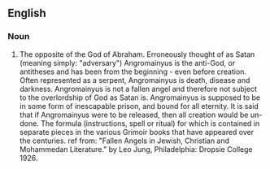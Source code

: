 {{rfc|encyclopedia entry}}
==English==

===Noun===
{{en-proper noun}}

# The opposite of the God of Abraham. Erroneously thought of as Satan (meaning simply: "adversary") Angromainyus is the anti-God, or antitheses and has been from the beginning - even before creation. Often represented as a serpent, Angromainyus is death, disease and darkness. Angromainyus is not a fallen angel and therefore not subject to the overlordship of God as Satan is. Angromainyus is supposed to be in some form of inescapable prison, and bound for all eternity. It is said that if Angromainyus were to be released, then all creation would be un-done. The formula (instructions, spell or ritual) for which is contained in separate pieces in the various Grimoir books that have appeared over the centuries. ref from: "Fallen Angels in Jewish, Christian and Mohammedan Literature." by Leo Jung, Philadelphia: Dropsie College 1926.
{{count page|[[Wiktionary:Page count]]}}